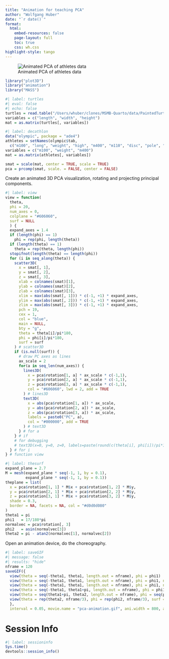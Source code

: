 ```yaml
---
title: "Animation for teaching PCA"
author: "Wolfgang Huber"
date: "`r date()`"
format:
  html:
    embed-resources: false
    page-layout: full
    toc: true
    css: wh.css
highlight-style: tango
---
```



![Animated PCA of athletes data](pca-animation.gif)


```r
library("plot3D")
library("animation")
library("MASS")
```

```r
#| label: turtles
#| eval: false
#| echo: false
turtles = read.table("/Users/whuber/clones/MSMB-Quarto/data/PaintedTurtles.txt", header = TRUE)
variables = c("length", "width", "height")
mat = as.matrix(turtles[, variables])
```
```r
#| label: decathlon
data("olympic", package = "ade4")
athletes = setNames(olympic$tab, 
  c("m100", "long", "weight", "high", "m400", "m110", "disc", "pole", "javel", "m1500"))
variables = c("m100", "weight", "m400")
mat = as.matrix(athletes[, variables])
```

```r
smat = scale(mat, center = TRUE, scale = TRUE)
pca = prcomp(smat, scale. = FALSE, center = FALSE)
```

Create an animated 3D PCA visualization, rotating and projecting principal components.

```r
#| label: view
view = function(
  theta,
  phi = 20,
  num_axes = 0,
  colplane = "#606060",
  surf = NULL
  ) {
  expand_axes = 1.4
  if (length(phi) == 1)   
    phi = rep(phi, length(theta))
  if (length(theta) == 1) 
    theta = rep(theta, length(phi))
  stopifnot(length(theta) == length(phi))
  for (i in seq_along(theta)) {
    scatter3D(
      x = smat[, 1],
      y = smat[, 2],
      z = smat[, 3],
      xlab = colnames(smat)[1], 
      ylab = colnames(smat)[2], 
      zlab = colnames(smat)[3],
      xlim = max(abs(smat[, 1])) * c(-1, +1) * expand_axes,
      ylim = max(abs(smat[, 2])) * c(-1, +1) * expand_axes,
      zlim = max(abs(smat[, 3])) * c(-1, +1) * expand_axes,
      pch = 19, 
      cex = 1, 
      col = "blue",
      main = NULL, 
      bty = "g", 
      theta = theta[i]/pi*180, 
      phi = phi[i]/pi*180, 
      surf = surf
    ) # scatter3D
    if (is.null(surf)) {
      # draw PC axes as lines
      ax_scale = 2
      for(a in seq_len(num_axes)) {
        lines3D(
          x = pca$rotation[1, a] * ax_scale * c(-1,1), 
          y = pca$rotation[2, a] * ax_scale * c(-1,1),
          z = pca$rotation[3, a] * ax_scale * c(-1,1),
          col = "#606060", lwd = 2, add = TRUE
        ) # lines3D
        text3D(
          x = abs(pca$rotation[1, a]) * ax_scale, 
          y = abs(pca$rotation[2, a]) * ax_scale,
          z = abs(pca$rotation[3, a]) * ax_scale,
          labels = paste0("PC", a),
          col = "#000000", add = TRUE
        ) # text3D
      } # for a
    } # if
    # for debugging
    # text3D(x=0, y=0, z=0, labels=paste(round(c(theta[i], phi[i])/pi*180), collapse = ":"), col = "red", add = TRUE ) 
  } # for i
} # function view
```

```r
#| label: thesurf
expand_plane = 2.7
M = mesh(expand_plane * seq(-1, 1, by = 0.1), 
         expand_plane * seq(-1, 1, by = 0.1))
theplane = list(
  x = pca$rotation[1, 1] * M$x + pca$rotation[1, 2] * M$y,  
  y = pca$rotation[2, 1] * M$x + pca$rotation[2, 2] * M$y,  
  z = pca$rotation[3, 1] * M$x + pca$rotation[3, 2] * M$y,
  shade = 0.3, 
  border = NA, facets = NA, col = "#d0d0d080"
)
theta1 = pi
phi1   = 17/180*pi
normalvec = pca$rotation[, 3]
phi2   = asin(normalvec[3]) 
theta2 = pi - atan2(normalvec[1], normalvec[2]) 
```

Open an animation device, do the choreography.

```r
#| label: saveGIF
#| message: false
#| results: "hide"
nframe = 120
saveGIF({ 
  view(theta = seq(-theta1, theta1, length.out = nframe), phi = phi1)
  view(theta = seq(-theta1, theta1, length.out = nframe), phi = phi1, num_axes = 1)
  view(theta = seq(-theta1, theta1, length.out = nframe), phi = phi1, num_axes = 2)
  view(theta = seq(-theta1, theta1+pi, length.out = nframe), phi = phi1, surf = theplane)
  view(theta = seq(theta1+pi, theta2, length.out = nframe), phi = seq(phi1, phi2, length.out = nframe), surf = theplane)
  view(theta = rep(theta2, nframe/3), phi = rep(phi2, nframe/3), surf = theplane)
  }, 
  interval = 0.05, movie.name = "pca-animation.gif", ani.width = 800, ani.height = 800)
```

# Session Info

```r
#| label: sessioninfo
Sys.time()
devtools::session_info()
```
